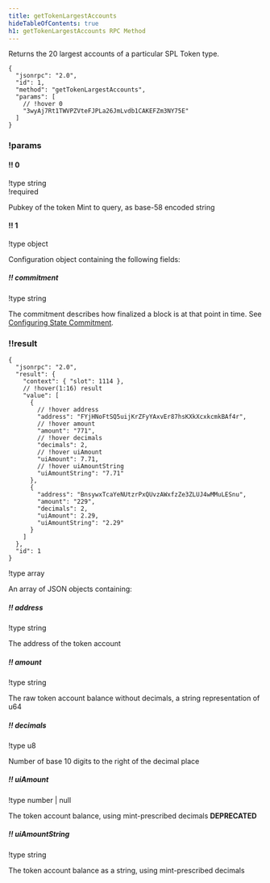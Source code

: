 ```yaml
---
title: getTokenLargestAccounts
hideTableOfContents: true
h1: getTokenLargestAccounts RPC Method
---
```


Returns the 20 largest accounts of a particular SPL Token type.

<HTTPMethod>

```jsonc !!request
{
  "jsonrpc": "2.0",
  "id": 1,
  "method": "getTokenLargestAccounts",
  "params": [
    // !hover 0
    "3wyAj7Rt1TWVPZVteFJPLa26JmLvdb1CAKEFZm3NY75E"
  ]
}
```

### !params

#### !! 0

!type string  
!required

Pubkey of the token Mint to query, as base-58 encoded string

#### !! 1

!type object

Configuration object containing the following fields:

##### !! commitment

!type string

The commitment describes how finalized a block is at that point in time. See
[Configuring State Commitment](/docs/rpc#configuring-state-commitment).

### !!result

```jsonc !response
{
  "jsonrpc": "2.0",
  "result": {
    "context": { "slot": 1114 },
    // !hover(1:16) result
    "value": [
      {
        // !hover address
        "address": "FYjHNoFtSQ5uijKrZFyYAxvEr87hsKXkXcxkcmkBAf4r",
        // !hover amount
        "amount": "771",
        // !hover decimals
        "decimals": 2,
        // !hover uiAmount
        "uiAmount": 7.71,
        // !hover uiAmountString
        "uiAmountString": "7.71"
      },
      {
        "address": "BnsywxTcaYeNUtzrPxQUvzAWxfzZe3ZLUJ4wMMuLESnu",
        "amount": "229",
        "decimals": 2,
        "uiAmount": 2.29,
        "uiAmountString": "2.29"
      }
    ]
  },
  "id": 1
}
```

!type array

An array of JSON objects containing:

##### !! address

!type string

The address of the token account

##### !! amount

!type string

The raw token account balance without decimals, a string representation of u64

##### !! decimals

!type u8

Number of base 10 digits to the right of the decimal place

##### !! uiAmount

!type number | null

The token account balance, using mint-prescribed decimals **DEPRECATED**

##### !! uiAmountString

!type string

The token account balance as a string, using mint-prescribed decimals

</HTTPMethod>
